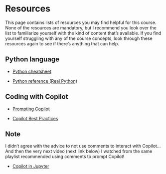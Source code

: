 # Resources
This page contains lists of resources you may find helpful for this course.
None of the resources are mandatory, but I recommend you look over the list to familiarize yourself with the kind of content that's available.
If you find yourself struggling with any of the course concepts, look through these resources again to see if there's anything that can help.

## Python language

* [Python cheatsheet](reference/python-cheat-sheet.pdf)

* [Python reference (Real Python)](https://realpython.com/ref/)

## Coding with Copilot

* [Prompting Copilot](https://www.youtube.com/watch?v=hh1nOX14TyY&t=118s)

* [Copilot Best Practices](https://www.youtube.com/watch?v=2q0BoioYSxQ&list=PLj6YeMhvp2S7rQaCLRrMnzRdkNdKnMVwg&index=48)

::: callout-note
## Note
I didn't agree with the advice to not use comments to interact with Copilot... And then the very next video (next link below) I watched from the same playlist recommended using comments to prompt Copilot!
:::

* [Copilot in Jupyter](https://www.youtube.com/watch?v=QS_bh-3qKdw&list=PLj6YeMhvp2S7rQaCLRrMnzRdkNdKnMVwg&index=106)